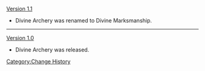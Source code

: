 [[Version 1.1]]
* Divine Archery was renamed to Divine Marksmanship.
----
[[Version 1.0]]
* Divine Archery was released.
<noinclude>[[Category:Change History]]</noinclude>